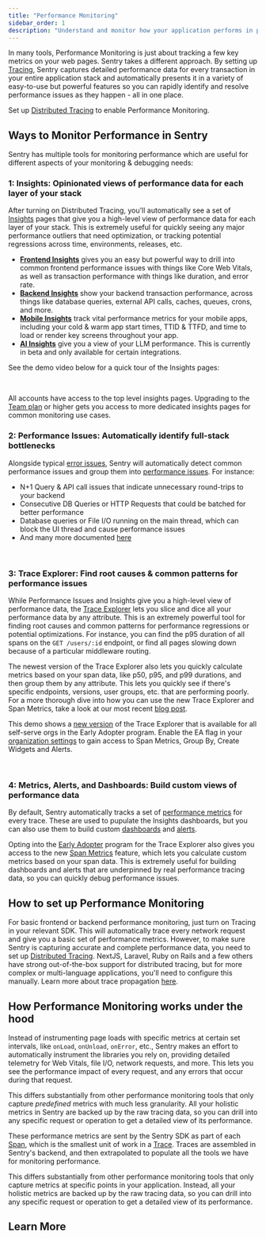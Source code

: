 ```yaml
---
title: "Performance Monitoring"
sidebar_order: 1
description: "Understand and monitor how your application performs in production. Track key metrics, analyze bottlenecks, and resolve performance issues with distributed tracing, detailed transaction data, and automated issue detection."
---
```


<Include name="performance-moving.mdx" />

In many tools, Performance Monitoring is just about tracking a few key metrics on your web pages. Sentry takes a different approach. By setting up [Tracing](/concepts/key-terms/tracing/), Sentry captures detailed performance data for every transaction in your entire application stack and automatically presents it in a variety of easy-to-use but powerful features so you can rapidly identify and resolve performance issues as they happen - all in one place.

<Alert>

Set up [Distributed Tracing](/product/sentry-basics/tracing/) to enable Performance Monitoring.

</Alert>

## Ways to Monitor Performance in Sentry

Sentry has multiple tools for monitoring performance which are useful for different aspects of your monitoring & debugging needs:

### 1: Insights: Opinionated views of performance data for each layer of your stack

After turning on Distributed Tracing, you'll automatically see a set of [Insights](/product/insights/) pages that give you a high-level view of performance data for each layer of your stack. This is extremely useful for quickly seeing any major performance outliers that need optimization, or tracking potential regressions across time, environments, releases, etc.

- [**Frontend Insights**](/product/insights/frontend) gives you an easy but powerful way to drill into common frontend performance issues with things like Core Web Vitals, as well as transaction performance with things like duration, and error rate.
- [**Backend Insights**](/product/insights/backend/) show your backend transaction performance, across things like database queries, external API calls, caches, queues, crons, and more.
- [**Mobile Insights**](/product/insights/mobile/) track vital performance metrics for your mobile apps, including your cold & warm app start times, TTID & TTFD, and time to load or render key screens throughout your app. 
- [**AI Insights**](/product/insights/ai/) give you a view of your LLM performance. This is currently in beta and only available for certain integrations.

See the demo video below for a quick tour of the Insights pages:

<Arcade src="https://demo.arcade.software/BTvUjriSDjaHiVqPvIFP?embed&embed_mobile=tab&embed_desktop=inline&show_copy_link=true" /><br />

All accounts have access to the top level insights pages. Upgrading to the [Team plan](https://sentry.io/signup/?original_referrer=https%3A%2F%2Fwww.google.com%2F&period=annual&plan=am1_team_auf&trial) or higher gets you access to more dedicated insights pages for common monitoring use cases.

### 2: Performance Issues: Automatically identify full-stack bottlenecks

Alongside typical [error issues](/product/issues/issue-details/error-issues/), Sentry will automatically detect common performance issues and group them into [performance issues](/product/issues/issue-details/performance-issues/). For instance: 
- N+1 Query & API call issues that indicate unnecessary round-trips to your backend
- Consecutive DB Queries or HTTP Requests that could be batched for better performance
- Database queries or File I/O running on the main thread, which can block the UI thread and cause performance issues
- And many more documented [here](/product/issues/performance-issues/)


<Arcade src="https://demo.arcade.software/t8kZ9OeigLNrH3fLynIu?embed&embed_mobile=tab&embed_desktop=inline&show_copy_link=true" /> <br />

### 3: Trace Explorer: Find root causes & common patterns for performance issues

While Performance Issues and Insights give you a high-level view of performance data, the [Trace Explorer](/product/explore/traces/) lets you slice and dice all your performance data by any attribute. This is an extremely powerful tool for finding root causes and common patterns for performance regressions or potential optimizations. For instance, you can find the p95 duration of all spans on the `GET /users/:id` endpoint, or find all pages slowing down because of a particular middleware routing. 

The newest version of the Trace Explorer also lets you quickly calculate metrics based on your span data, like p50, p95, and p99 durations, and then group them by any attribute. This lets you quickly see if there's specific endpoints, versions, user groups, etc. that are performing poorly. For a more thorough dive into how you can use the new Trace Explorer and Span Metrics, take a look at our most recent [blog post](https://blog.sentry.io/find-and-fix-performance-bottlenecks-with-sentrys-trace-explorer/). 

<Alert>

This demo shows a [new version](/product/explore/new-trace-explorer/) of the Trace Explorer that is available for all self-serve orgs in the Early Adopter program. Enable the EA flag in your [organization settings](https://sentry.io/orgredirect/settings/:orgslug/) to gain access to Span Metrics, Group By, Create Widgets and Alerts. 

</Alert>


<Arcade src="https://demo.arcade.software/E04YSJpq1w8bpk18Q5Kp" /> <br />

### 4: Metrics, Alerts, and Dashboards: Build custom views of performance data

By default, Sentry automatically tracks a set of [performance metrics](/platforms/javascript/tracing/span-metrics/performance-metrics/) for every trace. These are used to pupulate the Insights dashboards, but you can also use them to build custom [dashboards](/product/dashboards/) and [alerts](/product/alerts/).

Opting into the [Early Adopter](https://sentry.io/orgredirect/settings/:orgslug/) program for the Trace Explorer also gives you access to the new [Span Metrics](/product/explore/new-trace-explorer/#span-metrics/) feature, which lets you calculate custom metrics based on your span data. This is extremely useful for building dashboards and alerts that are underpinned by real performance tracing data, so you can quickly debug performance issues. 

## How to set up Performance Monitoring

For basic frontend or backend performance monitoring, just turn on Tracing in your relevant SDK. This will automatically trace every network request and give you a basic set of performance metrics. However, to make sure Sentry is capturing accurate and complete performance data, you need to set up [Distributed Tracing](/product/sentry-basics/distributed-tracing/). NextJS, Laravel, Ruby on Rails and a few others have strong out-of-the-box support for distributed tracing, but for more complex or multi-language applications, you'll need to configure this manually. Learn more about trace propagation [here](/platforms/javascript/tracing/distributed-tracing/). 

## How Performance Monitoring works under the hood

Instead of instrumenting page loads with specific metrics at certain set intervals, like `onLoad`, `onUnload`, `onError`, etc., Sentry makes an effort to automatically instrument the libraries you rely on, providing detailed telemetry for Web Vitals, file I/O, network requests, and more. This lets you see the performance impact of every request, and any errors that occur during that request. 

This differs substantially from other performance monitoring tools that only capture *predefined* metrics with much less granularity. All your holistic metrics in Sentry are backed up by the raw tracing data, so you can drill into any specific request or operation to get a detailed view of its performance.

These performance metrics are sent by the Sentry SDK as part of each [Span](/concepts/key-terms/tracing/#whats-a-span), which is the smallest unit of work in a [Trace](/concepts/key-terms/tracing/). Traces are assembled in Sentry's backend, and then extrapolated to populate all the tools we have for monitoring performance. 

This differs substantially from other performance monitoring tools that only capture metrics at specific points in your application. Instead, all your holistic metrics are backed up by the raw tracing data, so you can drill into any specific request or operation to get a detailed view of its performance. 

## Learn More

<PageGrid />
